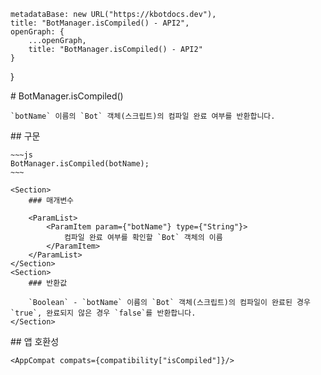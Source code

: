 
    metadataBase: new URL("https://kbotdocs.dev"),
    title: "BotManager.isCompiled() - API2",
    openGraph: {
        ...openGraph,
        title: "BotManager.isCompiled() - API2"
    }
}

<Section>
    # BotManager.isCompiled()

    `botName` 이름의 `Bot` 객체(스크립트)의 컴파일 완료 여부를 반환합니다.
</Section>
<Section>
    ## 구문

    ~~~js
    BotManager.isCompiled(botName);
    ~~~

    <Section>
        ### 매개변수

        <ParamList>
            <ParamItem param={"botName"} type={"String"}>
                컴파일 완료 여부를 확인할 `Bot` 객체의 이름
            </ParamItem>
        </ParamList>
    </Section>
    <Section>
        ### 반환값

        `Boolean` - `botName` 이름의 `Bot` 객체(스크립트)의 컴파일이 완료된 경우 `true`, 완료되지 않은 경우 `false`를 반환합니다.
    </Section>
</Section>
<Section>
    ## 앱 호환성

    <AppCompat compats={compatibility["isCompiled"]}/>
</Section>